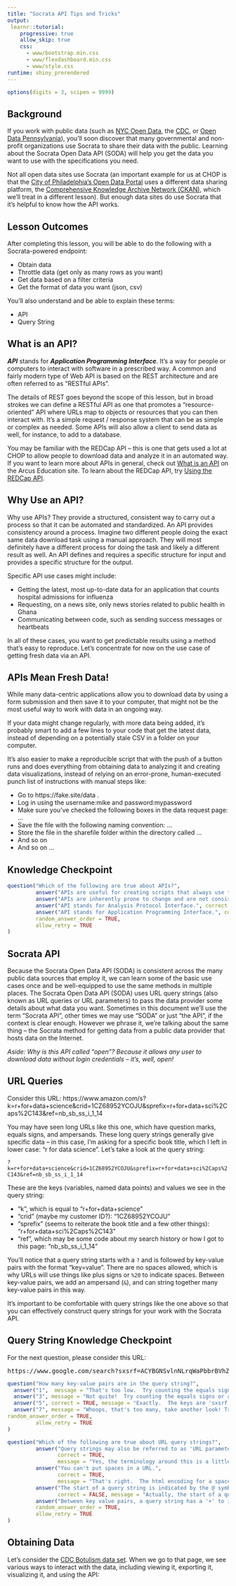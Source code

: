 ```yaml
---
title: "Socrata API Tips and Tricks"
output: 
 learnr::tutorial:
    progressive: true
    allow_skip: true
    css:
      - www/bootstrap.min.css
      - www/flexdashboard.min.css
      - www/style.css
runtime: shiny_prerendered
---
```


```r
options(digits = 3, scipen = 9999)
```

## Background

If you work with public data (such as [NYC Open Data](https://opendata.cityofnewyork.us/), the [CDC](https://data.cdc.gov/), or [Open Data Pennsylvania](https://data.pa.gov/)), you'll soon discover that many governmental and non-profit organizations use Socrata to share their data with the public.  Learning about the Socrata Open Data API (SODA) will help you get the data you want to use with the specifications you need.  

Not all open data sites use Socrata (an important example for us at CHOP is that the [City of Philadelphia's Open Data Portal](https://www.opendataphilly.org/) uses a different data sharing platform, the [Comprehensive Knowledge Archive Network (CKAN)](https://ckan.org/), which we'll treat in a different lesson).  But enough data sites do use Socrata that it's helpful to know how the API works.

## Lesson Outcomes

After completing this lesson, you will be able to do the following with a Socrata-powered endpoint:

* Obtain data
* Throttle data (get only as many rows as you want)
* Get data based on a filter criteria
* Get the format of data you want (json, csv)

You'll also understand and be able to explain these terms:

* API
* Query String


## What is an API?  

___API___ stands for ___Application Programming Interface___. It's a way for people or computers to interact with software in a prescribed way. A common and fairly modern type of Web API is based on the REST architecture and are often referred to as "RESTful APIs". 

The details of REST goes beyond the scope of this lesson, but in broad strokes we can define a RESTful API as one that promotes a "resource-oriented" API where URLs map to objects or resources that you can then interact with. It's a simple request / response system that can be as simple or complex as needed. Some APIs will also allow a client to send data as well, for instance, to add to a database.

You may be familiar with the REDCap API -- this is one that gets used a lot at CHOP to allow people to download data and analyze it in an automated way.  If you want to learn more about APIs in general, check out [What is an API](https://education.arcus.chop.edu/what-is-an-api/) on the Arcus Education site.  To learn about the REDCap API, try [Using the REDCap API](https://education.arcus.chop.edu/redcap-api/).

## Why Use an API?

Why use APIs? They provide a structured, consistent way to carry out a process so that it can be automated and standardized. An API provides consistency around a process. Imagine two different people doing the exact same data download task using a manual approach. They will most definitely have a different process for doing the task and likely a different result as well. An API defines and requires a specific structure for input and provides a specific structure for the output.

Specific API use cases might include:

* Getting the latest, most up-to-date data for an application that counts hospital admissions for influenza
* Requesting, on a news site, only news stories related to public health in Ghana
* Communicating between code, such as sending success messages or heartbeats

In all of these cases, you want to get predictable results using a method that's easy to reproduce. Let's concentrate for now on the use case of getting fresh data via an API. 

## APIs Mean Fresh Data!

While many data-centric applications allow you to download data by using a form submission and then save it to your computer, that might not be the most useful way to work with data in an ongoing way. 

If your data might change regularly, with more data being added, it's probably smart to add a few lines to your code that get the latest data, instead of depending on a potentially stale CSV in a folder on your computer. 

It's also easier to make a reproducible script that with the push of a button runs and does everything from obtaining data to analyzing it and creating data visualizations, instead of relying on an error-prone, human-executed punch list of instructions with manual steps like:

* Go to https://fake.site/data .
* Log in using the username:mike and password:mypassword
* Make sure you've checked the following boxes in the data request page: ...
* Save the file with the following naming convention: ...
* Store the file in the sharefile folder within the directory called ...
* And so on
* And so on ...

## Knowledge Checkpoint

```r
question("Which of the following are true about APIs?",
         answer("APIs are useful for creating scripts that always use the freshest version of the data possible.", correct = TRUE, message="Yes, this is a common use case for APIs here at CHOP."),
         answer("APIs are inherently prone to change and are not consistent over time.", correct = FALSE, message = "Actually, part of what makes APIs so useful is that they are very stable and consistent."),
         answer("API stands for Analysis Protocol Interface.", correct = FALSE, message = "Not quite... Think about the fact that APIs allow you to interact with an application!"),
         answer("API stands for Application Programming Interface.", correct = TRUE, message = "Exactly right."),
         random_answer_order = TRUE,
         allow_retry = TRUE
)
```

## Socrata API

Because the Socrata Open Data API (SODA)  is consistent across the many public data sources that employ it, we can learn some of the basic use cases once and be well-equipped to use the same methods in multiple places.  The Socrata Open Data API (SODA)  uses URL query strings (also known as URL queries or URL parameters) to pass the data provider some details about what data you want.  Sometimes in this document we'll use the term "Socrata API", other times we may use "SODA" or just "the API", if the context is clear enough.  However we phrase it, we're talking about the same thing -- the Socrata method for getting data from a public data provider that hosts data on the Internet.

*Aside: Why is this API called "open"?  Because it allows any user to download data without login credentials -- it's, well, open!*

## URL Queries

Consider this URL: https://www.amazon.com/s?k=r+for+data+science&crid=1CZ68952YCOJU&sprefix=r+for+data+sci%2Caps%2C143&ref=nb_sb_ss_i_1_14

You may have seen long URLs like this one, which have question marks, equals signs, and ampersands.  These long query strings generally give specific data -- in this case, I'm asking for a specific book title, which I left in lower case: "r for data science".  Let's take a look at the query string:

`?k=r+for+data+science&crid=1CZ68952YCOJU&sprefix=r+for+data+sci%2Caps%2C143&ref=nb_sb_ss_i_1_14`

These are the keys (variables, named data points) and values we see in the query string:

* "k", which is equal to "r+for+data+science"
* "crid" (maybe my customer ID?): "1CZ68952YCOJU"
* "sprefix" (seems to reiterate the book title and a few other things): "r+for+data+sci%2Caps%2C143"
* "ref", which may be some code about my search history or how I got to this page: "nb_sb_ss_i_1_14"

You'll notice that a query string starts with a `?` and is followed by key-value pairs with the format "key=value".  There are no spaces allowed, which is why URLs will use things like plus signs or `%20` to indicate spaces.  Between key-value pairs, we add an ampersand (`&`), and can string together many key-value pairs in this way.

It's important to be comfortable with query strings like the one above so that you can effectively construct query strings for your work with the Socrata API.

## Query String Knowledge Checkpoint

For the next question, please consider this URL:

<pre>
https://www.google.com/search?sxsrf=ACYBGNSvlnNLrqWaPbbrBVhZlrbB3ho6Hg%3A1579615627755&source=hp&ei=iwUnXuOkK4rwsQX_467oBA&q=stack+overflow+pandas+dataframe&oq=stack+overflow+pandas+dataframe
</pre>

```r
question("How many key-value pairs are in the query string?",
  answer("1",  message = "That's too low.  Try counting the equals signs or ampersands to help you figure out how many key-value pairs there are."),
  answer("3", message = "Not quite!  Try counting the equals signs or ampersands to help you figure out how many key-value pairs there are."),
  answer("5", correct = TRUE, message = "Exactly.  The keys are 'sxsrf', 'source', 'ei', 'q', and 'oq'."),
  answer("7", message = "Whoops, that's too many, take another look! Try counting the equals signs or ampersands to help you figure out how many key-value pairs there are."),
random_answer_order = TRUE,
         allow_retry = TRUE
)
```

```r
question("Which of the following are true about URL query strings?",
         answer("Query strings may also be referred to as 'URL parameters', 'query parameters', 'URL parameters', or other similar names.", 
                correct = TRUE, 
                message = "Yes, the terminology around this is a little bit variable!"),
         answer("You can't put spaces in a URL.", 
                correct = TRUE, 
                message = "That's right.  The html encoding for a space is %20, but you'll also see other kinds of codes, like plus signs, to indicate spaces."),
         answer("The start of a query string is indicated by the @ symbol.", 
                correct = FALSE, message = "Actually, the start of a query string is marked by a question mark (?), which makes sense, when we consider that we're creating a query!"),
         answer("Between key value pairs, a query string has a '+' to indicate the start of a new key-value pair.", correct = FALSE, message = "Between key-value pairs, we see an ampersand (&), which indicates the start of a new key-value pair."),
         random_answer_order = TRUE,
         allow_retry = TRUE
)
```

## Obtaining Data

Let's consider the [CDC Botulism data set](https://data.cdc.gov/Foodborne-Waterborne-and-Related-Diseases/Botulism/66i6-hisz).  When we go to that page, we see various ways to interact with the data, including viewing it, exporting it, visualizing it, and using the API:
